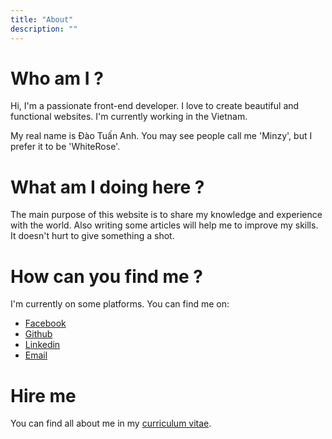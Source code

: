 ```yaml
---
title: "About"
description: ""
---
```


# Who am I ?

Hi, I'm a passionate front-end developer. I love to create beautiful and functional websites. I'm currently working in the Vietnam.

My real name is Đào Tuấn Anh. You may see people call me 'Minzy', but I prefer it to be 'WhiteRose'.

# What am I doing here ?

The main purpose of this website is to share my knowledge and experience with the world. Also writing some articles will help me to improve my skills. It doesn't hurt to give something a shot.

# How can you find me ?

I'm currently on some platforms. You can find me on:

- [Facebook](https://www.facebook.com/whiterose.uchiha/)
- [Github](https://github.com/shoxie)
- [Linkedin](https://www.linkedin.com/in/wrkewtee/)
- [Email](mailto:doctorwrose@gmail.com)

# Hire me 

You can find all about me in my [curriculum vitae](https://whiterose.space/static/CV.pdf).